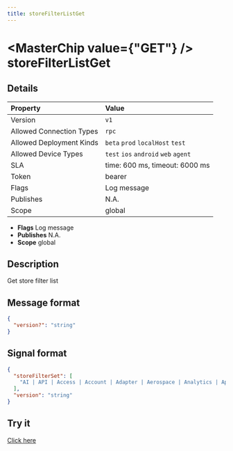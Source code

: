 ```yaml
---
title: storeFilterListGet
---
```



# <MasterChip value={"GET"} /> storeFilterListGet

## Details

| Property | Value | 
| :--- | :--- | 
| Version | `v1` |
| Allowed Connection Types | `rpc`  |
| Allowed Deployment Kinds | `beta` `prod` `localHost` `test`  |
| Allowed Device Types | `test` `ios` `android` `web` `agent`  |
| SLA | time: 600 ms, timeout: 6000 ms |
| Token | bearer |
| Flags | Log message |
| Publishes | N.A. |
| Scope | global |


- **Flags** Log message
- **Publishes** N.A.
- **Scope** global


## Description

Get store filter list

## Message format

```json
{
  "version?": "string"
}
```

## Signal format

```json
{
  "storeFilterSet": [
    "AI | API | Access | Account | Adapter | Aerospace | Analytics | Apple | Application | Approval | Asia | Asset | Attendance | Australia | Automotive | BI | Backup | Banking | Bill | Brass | Buffer | Bug | Buyer | CPG | CPU | CRM | Call | Canada | Care | Career | Cart | Case | Center | Chatbot | Chemicals | China | City | Claim | Collaboration | Communication | Compliance | Connector | Construction | Content | Conversation | Copper | Customer | Data | Defense | Desk | Digital | Distribution | Document | Donor | EDI | EPM | ERP | Education | Elderly | Engagement | Enterprise | Estimate | Europe | Event | Execution | FMCG | Facebook | Factory | Fare | Federal | FieldOps | Financial | Food | Force | Forecast | France | Franchise | Gas | Germany | Goal | Gold | Google | Governance | Government | Gym | HCM | HR | HRA | Hardware | Health | Healthcare | Higher | Hospital | Hospitality | Hosting | Hub | Hubspot | IOT | ITSM | IaaS | Identity | Incident | India | Information | Insurance | Intel | Interview | Inventory | Issue | Jewellery | K387 | Lead | Leave | Leisure | Life | Loan | Local | Location | Logistics | Maintenance | Management | Manufacturing | Maps | Marketing | Master | Media | Meeting | Microsoft | Mobile | Municipality | NonProfit | Offline | Oil | Operations | Opportunity | Optimization | Oracle | Order | PLM | POS | PPM | PaaS | Payment | Payroll | Performance | Pharmaceuticals | Planning | Plastics | Platform | Plugin | Point | Portfolio | Privacy | Procurement | Product | Professional | Property | Public | Quality | Questionnaire | Quote | RPA | RealEstate | Receipts | Record | Recreation | Recruiting | Resource | Retail | Return | Revenue | Review | Risk | Robot | Routing | SAP | SCM | SPM | SaaS | Safety | Sales | SalesForce | Scheduling | School | Sciences | Security | Self | Service | ServiceNow | Shopping | Silver | Smart | Social | Software | Specialty | Spot | Spreadsheet | Stall | State | Store | Subscription | Supplier | Survey | System | TRM | Templates | Testing | Tiles | Time | Tracking | Transportation | USA | Utilities | Vendor | Virtual | Visibility | Warehouse | Web | WhatsApp | Workforce | Youth | Zen | Zendesk | eCommerce"
  ],
  "version": "string"
}
```

## Try it

[Click here](https://web.neome.ai/api?path=store_store_storeFilterListGet)

